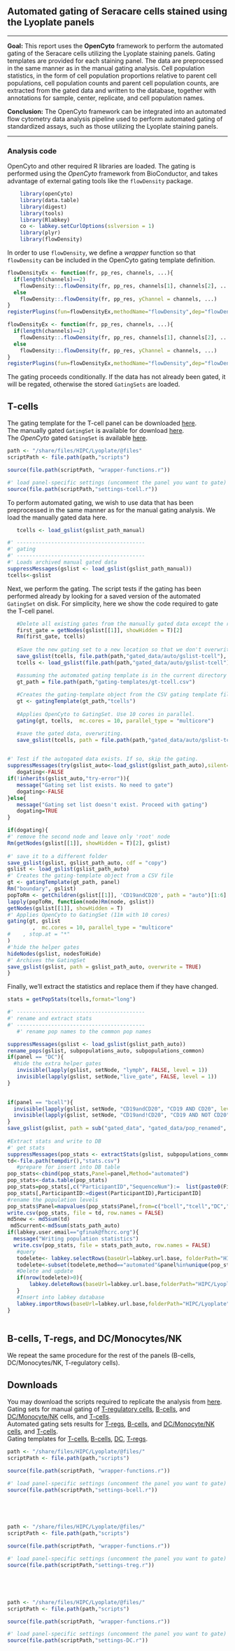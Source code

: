 ## Automated gating of Seracare cells stained using the Lyoplate panels
<hr>  
 
**Goal:** This report uses the **OpenCyto** framework to perform the automated gating of the Seracare cells utilizing the Lyoplate staining panels. Gating templates are provided for each staining panel. The data are preprocessed in the same manner as in the manual gating analysis. Cell population statistics, in the form of cell population proportions relative to parent cell populations, cell population counts and parent cell population counts, are extracted from the gated data and written to the database, together with annotations for sample, center, replicate, and cell population names.

   
**Conclusion:** The OpenCyto framework can be integrated into an automated flow cytometry data analysis pipeline used to perform automated gating of standardized assays, such as those utilizing the Lyoplate staining panels.  
<hr>  
### Analysis code
   
OpenCyto and other required R libraries are loaded. The gating is performed using the *OpenCyto* framework from BioConductor, and takes advantage of external gating tools like the `flowDensity` package. 

```r
    library(openCyto)
    library(data.table)
    library(digest)
    library(tools)
    library(Rlabkey)
    co <- labkey.setCurlOptions(sslversion = 1)
    library(plyr)
    library(flowDensity)
```

In order to use `flowDensity`, we define a *wrapper* function so that `flowDensity` can be included in the OpenCyto gating template definition.

```r
flowDensityEx <- function(fr, pp_res, channels, ...){
  if(length(channels)==2)
    flowDensity::.flowDensity(fr, pp_res, channels[1], channels[2], ...)
  else
    flowDensity::.flowDensity(fr, pp_res, yChannel = channels, ...)
}
registerPlugins(fun=flowDensityEx,methodName="flowDensity",dep="flowDensity")
```

```r
flowDensityEx <- function(fr, pp_res, channels, ...){
  if(length(channels)==2)
    flowDensity::.flowDensity(fr, pp_res, channels[1], channels[2], ...)
  else
    flowDensity::.flowDensity(fr, pp_res, yChannel = channels, ...)
}
registerPlugins(fun=flowDensityEx,methodName="flowDensity",dep="flowDensity")
```
     
The gating proceeds conditionally. If the data has not already been gated, it will be regated, otherwise the stored `GatingSets` are loaded.
     
## T-cells 

The gating template for the T-cell panel  can be downloaded [here](/filecontent/HIPC/Lyoplate/sendFile.view?fileName=gating-templates/gt-tcell.csv).  
The manually gated `GatingSet` is available for download [here](/filecontent/HIPC/Lyoplate/sendFile.view?fileName=gated_data/pop_renamed/manual-gslist-tcell.tar.gz).  
The *OpenCyto* gated `GatingSet` is available [here](/filecontent/HIPC/Lyoplate/sendFile.view?fileName=gated_data/pop_renamed/auto-gslist-tcell.tar.gz).  
   
```r
path <- "/share/files/HIPC/Lyoplate/@files"
scriptPath <- file.path(path,"scripts")

source(file.path(scriptPath, "wrapper-functions.r"))

#' load panel-specific settings (uncomment the panel you want to gate)
source(file.path(scriptPath,"settings-tcell.r"))
```
   
To perform automated gating, we wish to use data that has been preprocessed in the same manner as for the manual gating analysis. We load the manually gated data here.

```r
   tcells <- load_gslist(gslist_path_manual)
```
   
```r
#' -----------------------------------------
#' gating
#' -----------------------------------------
#' Loads archived manual gated data 
suppressMessages(gslist <- load_gslist(gslist_path_manual))
tcells<-gslist
```

Next, we perform the gating. The script tests if the gating has been performed already by looking for a saved version of the automated `GatingSet` on disk. For simplicity, here we show the code required to gate the T-cell panel. 
   
```r
   #Delete all existing gates from the manually gated data except the root (ungated cells).
   first_gate = getNodes(gslist[[1]], showHidden = T)[2]
   Rm(first_gate, tcells)
   
   #Save the new gating set to a new location so that we don't overwrite the manual gates
   save_gslist(tcells, file.path(path,"gated_data/auto/gslist-tcell"), cdf = "copy")
   tcells <- load_gslist(file.path(path,"gated_data/auto/gslist-tcell"))

   #assuming the automated gating template is in the current directory
   gt_path = file.path(path,"gating-templates/gt-tcell.csv") 
   
   #Creates the gating-template object from the CSV gating template file. Name it "tcells"
   gt <- gatingTemplate(gt_path,"tcells")
   
   #Applies OpenCyto to GatingSet. Use 10 cores in parallel.
   gating(gt, tcells,  mc.cores = 10, parallel_type = "multicore")

   #save the gated data, overwriting.
   save_gslist(tcells, path = file.path(path,"gated_data/auto/gslist-tcell"), overwrite = TRUE)
   
```
   

```r
#' Test if the autogated data exists. If so, skip the gating.
suppressMessages(try(gslist_auto<-load_gslist(gslist_path_auto),silent=TRUE))
   dogating<-FALSE
if(!inherits(gslist_auto,"try-error")){
   message("Gating set list exists. No need to gate")
   dogating<-FALSE
}else{
   message("Gating set list doesn't exist. Proceed with gating")
   dogating=TRUE
}
```
   
```r
if(dogating){
#' remove the second node and leave only 'root' node
Rm(getNodes(gslist[[1]], showHidden = T)[2], gslist)
   
#' save it to a different folder
save_gslist(gslist, gslist_path_auto, cdf = "copy")
gslist <- load_gslist(gslist_path_auto)
#' Creates the gating-template object from a CSV file
gt <- gatingTemplate(gt_path, panel)
Rm("boundary", gslist)
popToRm <- getChildren(gslist[[1]], 'CD19andCD20', path = "auto")[1:6]
lapply(popToRm, function(node)Rm(node, gslist))
getNodes(gslist[[1]], showHidden = T)
#' Applies OpenCyto to GatingSet (11m with 10 cores)
gating(gt, gslist
        ,  mc.cores = 10, parallel_type = "multicore"
#    , stop.at = "*"
)
#'hide the helper gates
hideNodes(gslist, nodesToHide)
#' Archives the GatingSet
save_gslist(gslist, path = gslist_path_auto, overwrite = TRUE)
}
```
   

Finally, we'll extract the statistics and replace them if they have changed.  
```r
stats = getPopStats(tcells,format="long")
```

```r

#' -----------------------------------------
#' rename and extract stats
#' -----------------------------------------   
   #' rename pop names to the common pop names

suppressMessages(gslist <- load_gslist(gslist_path_auto))
rename_pops(gslist, subpopulations_auto, subpopulations_common)
if(panel == "DC"){
  #hide the extra helper gates
   invisible(lapply(gslist, setNode, "lymph", FALSE, level = 1))
   invisible(lapply(gslist, setNode,"live_gate", FALSE, level = 1))
}
  

if(panel == "bcell"){
  invisible(lapply(gslist, setNode, "CD19andCD20", "CD19 AND CD20", level = 1))
  invisible(lapply(gslist, setNode, "CD19and!CD20", "CD19 AND NOT CD20", level = 1))
}
save_gslist(gslist, path = sub("gated_data", "gated_data/pop_renamed", gslist_path_auto), cdf = "copy", overwrite = T)
   
#Extract stats and write to DB
#' get stats
suppressMessages(pop_stats <- extractStats(gslist, subpopulations_common))
td<-file.path(tempdir(),"stats.csv")
   #prepare for insert into DB table
pop_stats<-cbind(pop_stats,Panel=panel,Method="automated")
pop_stats<-data.table(pop_stats)
pop_stats=pop_stats[,c("ParticipantID","SequenceNum"):=  list(paste0(Filename,Panel,Center,Method,Sample,Population),1)]
pop_stats[,ParticipantID:=digest(ParticipantID),ParticipantID]
#rename the population levels
pop_stats$Panel=mapvalues(pop_stats$Panel,from=c("bcell","tcell","DC","treg"),to=c("Bcell","Tcell","DC","Treg"))
write.csv(pop_stats, file = td, row.names = FALSE)
md5new <- md5sum(td)
 md5current<-md5sum(stats_path_auto)
if(labkey.user.email=="gfinak@fhcrc.org"){
  message("Writing population statistics")
  write.csv(pop_stats, file = stats_path_auto, row.names = FALSE)
   #query
   todelete<- labkey.selectRows(baseUrl=labkey.url.base, folderPath="HIPC/Lyoplate", schemaName="study", queryName="cell_population_statistics",colNameOpt="rname",showHidden=TRUE)
   todelete<-subset(todelete,method=="automated"&panel%in%unique(pop_stats$Panel))[,"lsid",drop=FALSE]
   #Delete and update
   if(nrow(todelete)>0){
       labkey.deleteRows(baseUrl=labkey.url.base,folderPath="HIPC/Lyoplate",schemaName="study",queryName="cell_population_statistics",toDelete=todelete)
   }
   #Insert into labkey database
   labkey.importRows(baseUrl=labkey.url.base,folderPath="HIPC/Lyoplate",schemaName="study",queryName="cell_population_statistics",toImport=as.data.frame(pop_stats,stringsAsFactors=FALSE))
}
   
```
## B-cells, T-regs, and DC/Monocytes/NK
   
We repeat the same procedure for the rest of the panels (B-cells, DC/Monocytes/NK, T-regulatory cells). 
   
## Downloads

You may download the scripts required to replicate the analysis from [here](/filecontent/HIPC/Lyoplate/sendFile.view?fileName=opencyto_scripts_and_templates.tar.gz).    
Gating sets for manual gating of [T-regulatory cells](/filecontent/HIPC/Lyoplate/sendFile.view?fileName=gated_data/pop_renamed/manual-gslist-treg.tar.gz), [B-cells](/filecontent/HIPC/Lyoplate/sendFile.view?fileName=gated_data/pop_renamed/manual-gslist-bcell.tar.gz), and [DC/Monocyte/NK](/filecontent/HIPC/Lyoplate/sendFile.view?fileName=gated_data/pop_renamed/manual-gslist-DC.tar.gz) cells, and [T-cells](/filecontent/HIPC/Lyoplate/sendFile.view?fileName=gated_data/pop_renamed/manual-gslist-tcell.tar.gz).    
Automated gating sets results for [T-regs](/filecontent/HIPC/Lyoplate/sendFile.view?fileName=gated_data/pop_renamed/auto-gslist-treg.tar.gz), [B-cells](/filecontent/HIPC/Lyoplate/sendFile.view?fileName=gated_data/pop_renamed/auto-gslist-bcell.tar.gz), and [DC/Monocyte/NK cells](/filecontent/HIPC/Lyoplate/sendFile.view?fileName=gated_data/pop_renamed/auto-gslist-DC.tar.gz), and [T-cells](/filecontent/HIPC/Lyoplate/sendFile.view?fileName=gated_data/pop_renamed/auto-gslist-tcell.tar.gz).   
Gating templates for [T-cells](/filecontent/HIPC/Lyoplate/sendFile.view?fileName=gating-templates/gt-tcell.csv), [B-cells](/filecontent/HIPC/Lyoplate/sendFile.view?fileName=gating-templates/gt-bcell.csv), [DC](/filecontent/HIPC/Lyoplate/sendFile.view?fileName=gating-templates/gt-DC.csv), [T-regs](/filecontent/HIPC/Lyoplate/sendFile.view?fileName=gating-templates/gt-treg.csv).    
    
```r
path <- "/share/files/HIPC/Lyoplate/@files/"
scriptPath <- file.path(path,"scripts")

source(file.path(scriptPath, "wrapper-functions.r"))

#' load panel-specific settings (uncomment the panel you want to gate)
source(file.path(scriptPath,"settings-bcell.r"))
```
   
```r
```
   
```r
```
   
```r
```
   
```r
```
   
```r
path <- "/share/files/HIPC/Lyoplate/@files/"
scriptPath <- file.path(path,"scripts")

source(file.path(scriptPath, "wrapper-functions.r"))

#' load panel-specific settings (uncomment the panel you want to gate)
source(file.path(scriptPath,"settings-treg.r"))
```
   
```r
```
   
```r
```
   
```r
```
   
```r
```


```r
path <- "/share/files/HIPC/Lyoplate/@files/"
scriptPath <- file.path(path,"scripts")

source(file.path(scriptPath, "wrapper-functions.r"))

#' load panel-specific settings (uncomment the panel you want to gate)
source(file.path(scriptPath,"settings-DC.r"))
```
   
```r
```
   
```r
```
   
```r
```
   
```r
```

